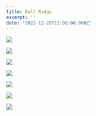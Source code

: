 ```yaml
---
title: Ball Ridge
excerpt: ''
date: '2022-12-28T11:00:00.000Z'
---
```


![](/uploads/2022-12_ball_ridge/DSC06140-md.jpg)

![](/uploads/2022-12_ball_ridge/DSC06142-md.jpg)

![](/uploads/2022-12_ball_ridge/DSC06144-md.jpg)

![](/uploads/2022-12_ball_ridge/DSC06147-md.jpg)

![](/uploads/2022-12_ball_ridge/DSC06148-md.jpg)

![](/uploads/2022-12_ball_ridge/DSC06152-md.jpg)

![](/uploads/2022-12_ball_ridge/DSC06156-md.jpg)
